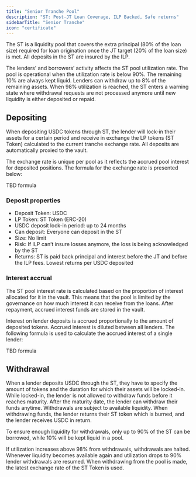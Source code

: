 ```yaml
---
title: "Senior Tranche Pool"
description: "ST: Post-JT Loan Coverage, ILP Backed, Safe returns"
sidebarTitle: "Senior Tranche"
icon: "certificate"
---
```


The ST is a liquidity pool that covers the extra principal (80% of the loan size) required for loan origination once the JT target (20% of the loan size) is met. All deposits in the ST are insured by the ILP. 

The lenders' and borrowers’ activity affects the ST pool utilization rate. The pool is operational when the utilization rate is below 90%. The remaining 10% are always kept liquid. Lenders can withdraw up to 8% of the remaining assets. When 98% utilization is reached, the ST enters a warning state where withdrawal requests are not processed anymore until new liquidity is either deposited or repaid.

## Depositing

When depositing USDC tokens through ST, the lender will lock-in their assets for a certain period and receive in exchange the LP tokens (ST Token) calculated to the current tranche exchange rate. All deposits are automatically proxied to the vault.

The exchange rate is unique per pool as it reflects the accrued pool interest for deposited positions. The formula for the exchange rate is presented below:

TBD formula

### Deposit properties

* Deposit Token: USDC
* LP Token: ST Token (ERC-20)
* USDC deposit lock-in period: up to 24 months
* Can deposit: Everyone can deposit in the ST
* Size: No limit
* Risk: If ILP can’t insure losses anymore, the loss is being acknowledged by the ST
* Returns: ST is paid back principal and interest before the JT and before the ILP fees. Lowest returns per USDC deposited

### Interest accrual

The ST pool interest rate is calculated based on the proportion of interest allocated for it in the vault. This means that the pool is limited by the governance on how much interest it can receive from the loans. After repayment, accrued interest funds are stored in the vault.

Interest on lender deposits is accrued proportionally to the amount of deposited tokens. Accrued interest is diluted between all lenders. The following formula is used to calculate the accrued interest of a single lender:

TBD formula

## Withdrawal

When a lender deposits USDC through the ST, they have to specify the amount of tokens and the duration for which their assets will be locked-in. While locked-in, the lender is not allowed to withdraw funds before it reaches maturity. After the maturity date, the lender can withdraw their funds anytime. Withdrawals are subject to available liquidity. When withdrawing funds, the lender returns their ST token which is burned, and the lender receives USDC in return. 

To ensure enough liquidity for withdrawals, only up to 90% of the ST can be borrowed, while 10% will be kept liquid in a pool.

If utilization increases above 98% from withdrawals, withdrawals are halted. Whenever liquidity becomes available again and utilization drops to 90% lender withdrawals are resumed. When withdrawing from the pool is made, the latest exchange rate of the ST Token is used. 
